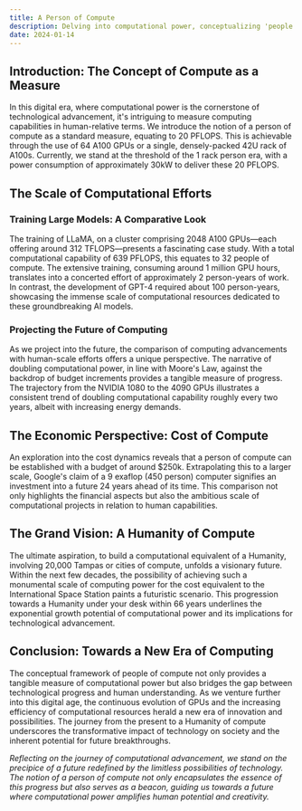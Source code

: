 ```yaml
---
title: A Person of Compute
description: Delving into computational power, conceptualizing 'people of compute', and the advancements in GPU capabilities with a focus on PFLOPS and energy efficiency.
date: 2024-01-14
---
```


## Introduction: The Concept of Compute as a Measure

In this digital era, where computational power is the cornerstone of technological advancement, it's intriguing to measure computing capabilities in human-relative terms. We introduce the notion of a person of compute as a standard measure, equating to 20 PFLOPS. This is achievable through the use of 64 A100 GPUs or a single, densely-packed 42U rack of A100s. Currently, we stand at the threshold of the 1 rack person era, with a power consumption of approximately 30kW to deliver these 20 PFLOPS.

## The Scale of Computational Efforts

### Training Large Models: A Comparative Look

The training of LLaMA, on a cluster comprising 2048 A100 GPUs—each offering around 312 TFLOPS—presents a fascinating case study. With a total computational capability of 639 PFLOPS, this equates to 32 people of compute. The extensive training, consuming around 1 million GPU hours, translates into a concerted effort of approximately 2 person-years of work. In contrast, the development of GPT-4 required about 100 person-years, showcasing the immense scale of computational resources dedicated to these groundbreaking AI models.

### Projecting the Future of Computing

As we project into the future, the comparison of computing advancements with human-scale efforts offers a unique perspective. The narrative of doubling computational power, in line with Moore's Law, against the backdrop of budget increments provides a tangible measure of progress. The trajectory from the NVIDIA 1080 to the 4090 GPUs illustrates a consistent trend of doubling computational capability roughly every two years, albeit with increasing energy demands.

## The Economic Perspective: Cost of Compute

An exploration into the cost dynamics reveals that a person of compute can be established with a budget of around $250k. Extrapolating this to a larger scale, Google's claim of a 9 exaflop (450 person) computer signifies an investment into a future 24 years ahead of its time. This comparison not only highlights the financial aspects but also the ambitious scale of computational projects in relation to human capabilities.

## The Grand Vision: A Humanity of Compute

The ultimate aspiration, to build a computational equivalent of a Humanity, involving 20,000 Tampas or cities of compute, unfolds a visionary future. Within the next few decades, the possibility of achieving such a monumental scale of computing power for the cost equivalent to the International Space Station paints a futuristic scenario. This progression towards a Humanity under your desk within 66 years underlines the exponential growth potential of computational power and its implications for technological advancement.

## Conclusion: Towards a New Era of Computing

The conceptual framework of people of compute not only provides a tangible measure of computational power but also bridges the gap between technological progress and human understanding. As we venture further into this digital age, the continuous evolution of GPUs and the increasing efficiency of computational resources herald a new era of innovation and possibilities. The journey from the present to a Humanity of compute underscores the transformative impact of technology on society and the inherent potential for future breakthroughs.

_Reflecting on the journey of computational advancement, we stand on the precipice of a future redefined by the limitless possibilities of technology. The notion of a person of compute not only encapsulates the essence of this progress but also serves as a beacon, guiding us towards a future where computational power amplifies human potential and creativity._
